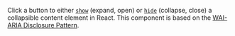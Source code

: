 Click a button to either [`show`](/react/components/disclosure/use-disclosure-store/#return-prop-show) (expand, open) or [`hide`](/react/components/disclosure/use-disclosure-store/#return-prop-hide) (collapse, close) a collapsible content element in React. This component is based on the [WAI-ARIA Disclosure Pattern](https://www.w3.org/WAI/ARIA/apg/patterns/disclosure/).
